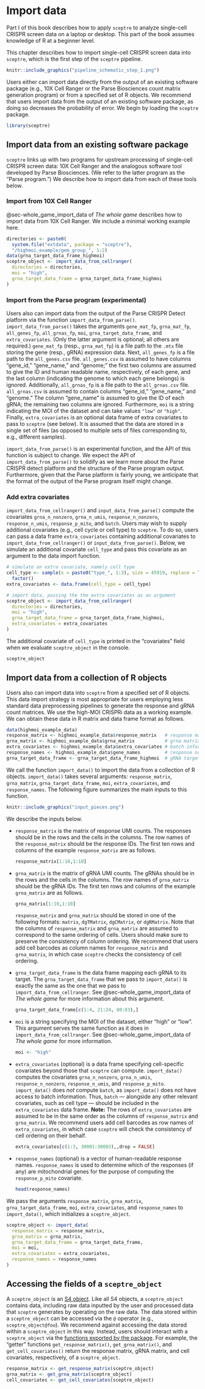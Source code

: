 # Import data {#sec-import_data}

::: callout-tip
Part I of this book describes how to apply `sceptre` to analyze single-cell CRISPR screen data on a laptop or desktop. This part of the book assumes knowledge of R at a beginner level. 
:::

This chapter describes how to import single-cell CRISPR screen data into `sceptre`, which is the first step of the `sceptre` pipeline.

```r
knitr::include_graphics("pipeline_schematic_step_1.png")
```

Users either can import data directly from the output of an existing software package (e.g., 10X Cell Ranger or the Parse Biosciences count matrix generation program) or from a specified set of R objects. We recommend that users import data from the output of an existing software package, as doing so decreases the probability of error. We begin by loading the `sceptre` package.

```r
library(sceptre)
```

## Import data from an existing software package

`sceptre` links up with two programs for upstream processing of single-cell CRISPR screen data: 10X Cell Ranger and the analogous software tool developed by Parse Biosciences. (We refer to the latter program as the "Parse program.") We describe how to import data from each of these tools below.

### Import from 10X Cell Ranger

@sec-whole_game_import_data of *The whole game* describes how to import data from 10X Cell Ranger. We include a minimal working example here.

```r
directories <- paste0(
  system.file("extdata", package = "sceptre"),
  "/highmoi_example/gem_group_", 1:2)
data(grna_target_data_frame_highmoi)
sceptre_object <- import_data_from_cellranger(
  directories = directories,
  moi = "high",
  grna_target_data_frame = grna_target_data_frame_highmoi
)
```

### Import from the Parse program (experimental)

Users also can import data from the output of the Parse CRISPR Detect platform via the function `import_data_from_parse()`. `import_data_from_parse()` takes the arguments `gene_mat_fp`, `grna_mat_fp`, `all_genes_fp`, `all_grnas_fp`, `moi`, `grna_target_data_frame`, and `extra_covariates`. (Only the latter argument is optional; all others are required.) `gene_mat_fp` (resp., `grna_mat_fp`) is a file path to the `.mtx` file storing the gene (resp., gRNA) expression data. Next, `all_genes_fp` is a file path to the `all_genes.csv` file. `all_genes.csv` is assumed to have columns "gene_id," "gene_name," and "genome;" the first two columns are assumed to give the ID and human readable name, respectively, of each gene, and the last column (indicating the genome to which each gene belongs) is ignored. Additionally, `all_grnas_fp` is a file path to the `all_grnas.csv` file. `all_grnas.csv` is assumed to contain columns "gene_id," "gene_name," and "genome." The column "gene_name" is assumed to give the ID of each gRNA; the remaining two columns are ignored. Furthermore, `moi` is a string indicating the MOI of the dataset and can take values `"low"` or `"high"`. Finally, `extra_covariates` is an optional data frame of extra covariates to pass to `sceptre` (see below). It is assumed that the data are stored in a single set of files (as opposed to multiple sets of files corresponding to, e.g., different samples).

`import_data_from_parse()` is an experimental function, and the API of this function is subject to change. We expect the API of `import_data_from_parse()` to solidify as we learn more about the Parse CRISPR detect platform and the structure of the Parse program output. Furthermore, given that the Parse platform is fairly young, we anticipate that the format of the output of the Parse program itself might change.

### Add extra covariates

`import_data_from_cellranger()` and `input_data_from_parse()` compute the covariates `grna_n_nonzero`, `grna_n_umis`, `response_n_nonzero`, `response_n_umis`, `response_p_mito`, and `batch`. Users may wish to supply additional covariates (e.g., cell cycle or cell type) to `sceptre`. To do so, users can pass a data frame `extra_covariates` containing additional covariates to `import_data_from_cellranger()` or `input_data_from_parse()`. Below, we simulate an additional covariate `cell_type` and pass this covariate as an argument to the data import function.

```r
# simulate an extra covariate, namely cell type
cell_type <- sample(x = paste0("type_", 1:3), size = 45919, replace = TRUE) |> 
  factor()
extra_covariates <- data.frame(cell_type = cell_type)

# import data, passing the the extra covariates as an argument
sceptre_object <- import_data_from_cellranger(
  directories = directories,
  moi = "high",
  grna_target_data_frame = grna_target_data_frame_highmoi,
  extra_covariates = extra_covariates
)
```

The additional covariate of `cell_type` is printed in the "covariates" field when we evaluate `sceptre_object` in the console.

```r
sceptre_object
```

## Import data from a collection of R objects

Users also can import data into `sceptre` from a specified set of R objects. This data import strategy is most appropriate for users employing less standard data preprocessing pipelines to generate the response and gRNA count matrices. We use the high-MOI CRISPRi data as a working example. We can obtain these data in R matrix and data frame format as follows.

```r
data(highmoi_example_data)
response_matrix <- highmoi_example_data$response_matrix   # response matrix
grna_matrix <- highmoi_example_data$grna_matrix           # grna matrix
extra_covariates <- highmoi_example_data$extra_covariates # batch information
response_names <- highmoi_example_data$gene_names         # response names
grna_target_data_frame <- grna_target_data_frame_highmoi  # gRNA target data frame
```

We call the function `import_data()` to import the data from a collection of R objects. `import_data()` takes several arguments: `response_matrix`, `grna_matrix`, `grna_target_data_frame`, `moi`, `extra_covariates`, and `response_names`. The following figure summarizes the main inputs to this function.

```r
knitr::include_graphics("input_pieces.png")
```

We describe the inputs below.

-   `response_matrix` is the matrix of response UMI counts. The responses should be in the rows and the cells in the columns. The row names of the `response_matrix` should be the response IDs. The first ten rows and columns of the example `response_matrix` are as follows.

    ```r
    response_matrix[1:10,1:10]
    ```

-   `grna_matrix` is the matrix of gRNA UMI counts. The gRNAs should be in the rows and the cells in the columns. The row names of `grna_matrix` should be the gRNA IDs. The first ten rows and columns of the example `grna_matrix` are as follows.

    ```r
    grna_matrix[1:10,1:10]
    ```

    `response_matrix` and `grna_matrix` should be stored in one of the following formats: `matrix`, `dgTMatrix`, `dgCMatrix`, or `dgRMatrix`. Note that the columns of `response_matrix` and `grna_matrix` are assumed to correspond to the same ordering of cells. Users should make sure to preserve the consistency of column ordering. We recommend that users add cell barcodes as column names for `response_matrix` and `grna_matrix`, in which case `sceptre` checks the consistency of cell ordering.

-   `grna_target_data_frame` is the data frame mapping each gRNA to its target. The `grna_target_data_frame` that we pass to `import_data()` is exactly the same as the one that we pass to `import_data_from_cellranger`. See @sec-whole_game_import_data of *The whole game* for more information about this argument.

    ```r
    grna_target_data_frame[c(1:4, 21:24, 80:83),]
    ```

-   `moi` is a string specifying the MOI of the dataset, either "high" or "low". This argument serves the same function as it does in `import_data_from_cellranger`. See @sec-whole_game_import_data of *The whole game* for more information.

    ```r
    moi <- "high"
    ```

-   `extra_covariates` (optional) is a data frame specifying cell-specific covariates beyond those that `sceptre` can compute. `import_data()` computes the covariates `grna_n_nonzero`, `grna_n_umis`, `response_n_nonzero`, `response_n_umis`, and `response_p_mito`. `import_data()` does *not* compute `batch`, as `import_data()` does not have access to batch information. Thus, `batch` --- alongside any other relevant covariates, such as cell type --- should be included in the `extra_covariates` data frame. **Note:** The rows of `extra_covariates` are assumed to be in the same order as the columns of `response_matrix` and `grna_matrix`. We recommend users add cell barcodes as row names of `extra_covariates`, in which case `sceptre` will check the consistency of cell ordering on their behalf.

    ```r
    extra_covariates[c(1:3, 30001:30003),,drop = FALSE]
    ```

-   `response_names` (optional) is a vector of human-readable response names. `response_names` is used to determine which of the responses (if any) are mitochondrial genes for the purpose of computing the `response_p_mito` covariate.

    ```r
    head(response_names)
    ```

We pass the arguments `response_matrix`, `grna_matrix`, `grna_target_data_frame`, `moi`, `extra_covariates`, and `response_names` to `import_data()`, which initializes a `sceptre_object`.

```r
sceptre_object <- import_data(
  response_matrix = response_matrix,
  grna_matrix = grna_matrix,
  grna_target_data_frame = grna_target_data_frame,
  moi = moi,
  extra_covariates = extra_covariates,
  response_names = response_names
)
```

## Accessing the fields of a `sceptre_object`

A `sceptre_object` is an [S4 object](http://adv-r.had.co.nz/S4.html). Like all S4 objects, a `sceptre_object` contains data, including raw data inputted by the user and processed data that `sceptre` generates by operating on the raw data. The data stored within a `sceptre_object` can be accessed via the `@` operator (e.g., `sceptre_object@foo`). We recommend against accessing the data stored within a `sceptre_object` in this way. Instead, users should interact with a `sceptre_object` via the [functions exported by the package](https://katsevich-lab.github.io/sceptre/reference/index.html). For example, the "getter" functions `get_response_matrix()`, `get_grna_matrix()`, and `get_cell_covariates()` return the response matrix, gRNA matrix, and cell covariates, respectively, of a `sceptre_object`.

```r
response_matrix <- get_response_matrix(sceptre_object)
grna_matrix <- get_grna_matrix(sceptre_object)
cell_covariates <- get_cell_covariates(sceptre_object)
```
